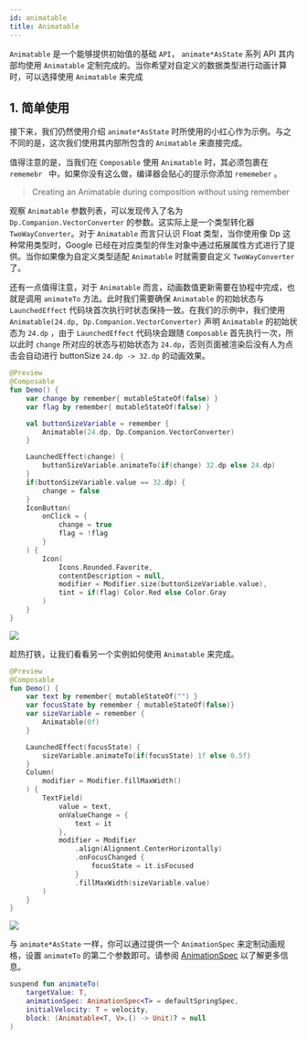 ```yaml
---
id: animatable
title: Animatable
---
```



`Animatable`  是一个能够提供初始值的基础 `API`， `animate*AsState` 系列 API 其内部均使用 `Animatable` 定制完成的。当你希望对自定义的数据类型进行动画计算时，可以选择使用 `Animatable` 来完成

## 1. 简单使用

接下来，我们仍然使用介绍 `animate*AsState` 时所使用的小红心作为示例。与之不同的是，这次我们使用其内部所包含的 `Animatable` 来直接完成。

值得注意的是，当我们在 `Composable` 使用 `Animatable` 时，其必须包裹在 `rememebr ` 中，如果你没有这么做，编译器会贴心的提示你添加 `rememeber` 。

> Creating an Animatable during composition without using remember

观察 `Animatable` 参数列表，可以发现传入了名为 `Dp.Companion.VectorConverter` 的参数。这实际上是一个类型转化器 `TwoWayConverter`。对于 `Animatable` 而言只认识 Float 类型，当你使用像 Dp 这种常用类型时，Google 已经在对应类型的伴生对象中通过拓展属性方式进行了提供。当你如果像为自定义类型适配 `Animatable` 时就需要自定义  `TwoWayConverter` 了。

还有一点值得注意，对于 `Animatable` 而言，动画数值更新需要在协程中完成，也就是调用 `animateTo` 方法。此时我们需要确保 `Animatable` 的初始状态与 `LaunchedEffect` 代码块首次执行时状态保持一致。在我们的示例中，我们使用 `Animatable(24.dp, Dp.Companion.VectorConverter)` 声明 `Animatable` 的初始状态为 `24.dp` ，由于 `LaunchedEffect` 代码块会跟随 `Composable` 首先执行一次，所以此时 `change` 所对应的状态与初始状态为 `24.dp`，否则页面被渲染后没有人为点击会自动进行 buttonSize `24.dp -> 32.dp` 的动画效果。

```kotlin
@Preview
@Composable
fun Demo() {
    var change by remember{ mutableStateOf(false) }
    var flag by remember{ mutableStateOf(false) }

    val buttonSizeVariable = remember {
        Animatable(24.dp, Dp.Companion.VectorConverter)
    }

    LaunchedEffect(change) {
        buttonSizeVariable.animateTo(if(change) 32.dp else 24.dp)
    }
    if(buttonSizeVariable.value == 32.dp) {
        change = false
    }
    IconButton(
        onClick = {
            change = true
            flag = !flag
        }
    ) {
        Icon(
            Icons.Rounded.Favorite,
            contentDescription = null,
            modifier = Modifier.size(buttonSizeVariable.value),
            tint = if(flag) Color.Red else Color.Gray
        )
    }
}
```

<img src={demoGif} />

趁热打铁，让我们看看另一个实例如何使用 `Animatable` 来完成。

```kotlin
@Preview
@Composable
fun Demo() {
    var text by remember{ mutableStateOf("") }
    var focusState by remember { mutableStateOf(false)}
    var sizeVariable = remember {
        Animatable(0f)
    }

    LaunchedEffect(focusState) {
        sizeVariable.animateTo(if(focusState) 1f else 0.5f)
    }
    Column(
        modifier = Modifier.fillMaxWidth()
    ) {
        TextField(
            value = text,
            onValueChange = {
                text = it
            },
            modifier = Modifier
                .align(Alignment.CenterHorizontally)
                .onFocusChanged {
                    focusState = it.isFocused
                }
                .fillMaxWidth(sizeVariable.value)
        )
    }
}
```

<img src={demo2Gif} />

与  `animate*AsState` 一样，你可以通过提供一个 `AnimationSpec` 来定制动画规格，设置 `animateTo` 的第二个参数即可。请参阅 [AnimationSpec](./overview#animationspec) 以了解更多信息。

```kotlin
suspend fun animateTo(
 	targetValue: T,
 	animationSpec: AnimationSpec<T> = defaultSpringSpec,
 	initialVelocity: T = velocity,
 	block: (Animatable<T, V>.() -> Unit)? = null
)
```


